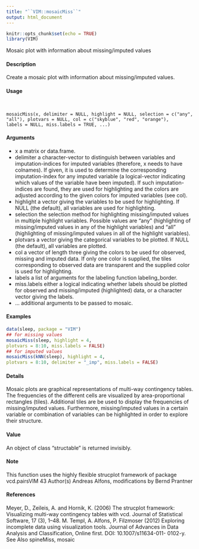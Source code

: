 ```yaml
---
title: "``VIM::mosaicMiss``"
output: html_document
---
```


```r
knitr::opts_chunk$set(echo = TRUE)
library(VIM)
```

Mosaic plot with information about missing/imputed values

#### Description 

Create a mosaic plot with information about missing/imputed values.

#### Usage 
<pre><code>

mosaicMiss(x, delimiter = NULL, highlight = NULL, selection = c("any",
"all"), plotvars = NULL, col = c("skyblue", "red", "orange"),
labels = NULL, miss.labels = TRUE, ...)
</code></pre>

#### Arguments
* x a matrix or data.frame.
* delimiter a character-vector to distinguish between variables and imputation-indices for imputed variables (therefore, x needs to have colnames). If given, it is used to determine the corresponding imputation-index for any imputed variable (a
logical-vector indicating which values of the variable have been imputed). If such imputation-indices are found, they are used for highlighting and the colors are adjusted according to the given colors for imputed variables (see col).
* highlight a vector giving the variables to be used for highlighting. If NULL (the default), all variables are used for highlighting.
* selection the selection method for highlighting missing/imputed values in multiple highlight variables. Possible values are "any" (highlighting of missing/imputed values in any of the highlight variables) and "all" (highlighting of missing/imputed
values in all of the highlight variables).
* plotvars a vector giving the categorical variables to be plotted. If NULL (the default), all variables are plotted.
* col a vector of length three giving the colors to be used for observed, missing and imputed data. If only one color is supplied, the tiles corresponding to observed data are transparent and the supplied color is used for highlighting.
* labels a list of arguments for the labeling function labeling_border.
* miss.labels either a logical indicating whether labels should be plotted for observed and
missing/imputed (highlighted) data, or a character vector giving the labels.
* ... additional arguments to be passed to mosaic.



#### Examples 
```r
data(sleep, package = "VIM")
## for missing values
mosaicMiss(sleep, highlight = 4,
plotvars = 8:10, miss.labels = FALSE)
## for imputed values
mosaicMiss(kNN(sleep), highlight = 4,
plotvars = 8:10, delimiter = "_imp", miss.labels = FALSE)
```
#### Details 

Mosaic plots are graphical representations of multi-way contingency tables. The frequencies of the different cells are visualized by area-proportional rectangles (tiles). Additional tiles are be used to display the frequencies of missing/imputed values. Furthermore, missing/imputed values in a certain variable or combination of variables can be highlighted in order to explore their structure.

#### Value
An object of class "structable" is returned invisibly.

#### Note
This function uses the highly flexible strucplot framework of package vcd.pairsVIM
43
Author(s)
Andreas Alfons, modifications by Bernd Prantner

#### References
Meyer, D., Zeileis, A. and Hornik, K. (2006) The strucplot framework: Visualizing multi-way
contingency tables with vcd. Journal of Statistical Software, 17 (3), 1–48.
M. Templ, A. Alfons, P. Filzmoser (2012) Exploring incomplete data using visualization tools.
Journal of Advances in Data Analysis and Classification, Online first. DOI: 10.1007/s11634-011-
0102-y.
See Also
spineMiss, mosaic

